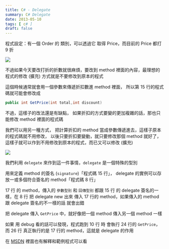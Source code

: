 ```yaml
---
title: C# - Delegate
summary: C# Delegate
date: 2013-05-10
tags: [ c# ]
draft: false
---
```


程式設定：有一個 Order 的 類別，可以透過它 取得 Price，而目前的 Price 都打 9 折

![](/static/images/2013/csharp-delegate/01.webp)

不過如果今天要改打折的折數就很麻煩，要改到 method 裡面的內容，最理想的程式的修改 (擴充) 方式就是不要修改到原本的程式

這個時候通常就會用一個參數來傳遞折扣數進 method 裡面，
所以第 15 行的程式碼就可能會修改成

```csharp
public int GetPrice(int total,int discount)
```

不過，這樣子的改法還是有缺點，
如果折扣的方式要變的更加複雜的話，那也只能修改 method 裡面的程式碼

我們可以用另一種方式，
把計算折扣的 method 當成參數傳遞進去，這樣子原本的程式碼就不用修改，
以後只要折扣要變動，就只要修改那個 method 就好了，
這樣子就可以作到不用修改到原本的程式，而已又可以修改 (擴充)

![](/static/images/2013/csharp-delegate/02.webp)

我們利用 `delegate` 來作到這一件事情，`delegate` 是一個特殊的型別

用來定義 method 的簽名 (`signature`)「程式碼 15 行」，
delegate 的實例可以存放一或多個符合簽名的 method「程式碼 8 行」

17 行 的 method，傳入的 `參數型別` 和 `回傳型別` 都跟 15 行 的 delegate 簽名的一樣，在 8 行 把 delegate new 出來 傳入 17 行的 method，如果傳入的 method 跟 delegate 簽名的不一樣的話 就會出錯

把 delegate 傳入 `GetPrice` 中，就好像把一個 method 傳入另一個 method 一樣

如果 用 debug 看的話可以發現，程式跑到 10 行 時 會執行 24 行的 `GetPrice`，
而 26 行 真正執行的是 17 行的 method，這就是 delegate 的作用

在 [MSDN](http://msdn.microsoft.com/zh-tw/library/900fyy8e.aspx) 裡面也有解釋和範例程式可以看